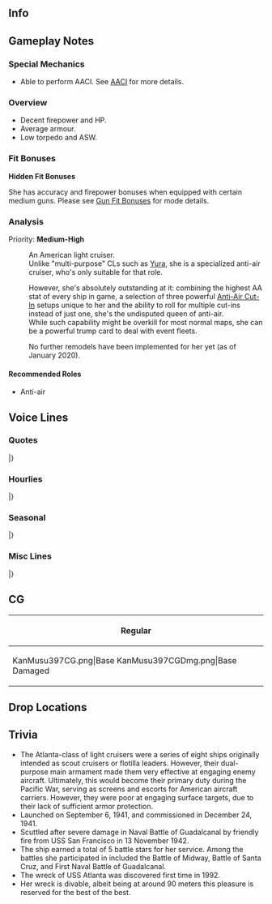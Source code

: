 ==Info==
{{KanmusuInfo|ID=397}}
{{KanmusuInfo|ID=397a}}

==Gameplay Notes==
===Special Mechanics===
* Able to perform AACI. See [[AACI]] for more details.

===Overview===
* Decent firepower and HP.
* Average armour.
* Low torpedo and ASW.

===Fit Bonuses===
{{:{{BASEPAGENAME}}/Equipment Bonuses}}
{{clear}}
'''Hidden Fit Bonuses'''

She has accuracy and firepower bonuses when equipped with certain medium guns. Please see [[Gun Fit Bonuses]] for mode details.

===Analysis===
Priority: '''Medium-High'''

:An American light cruiser.
:Unlike "multi-purpose" CLs such as [[Yura]], she is a specialized anti-air cruiser, who's only suitable for that role.

:However, she's absolutely outstanding at it: combining the highest AA stat of every ship in game, a selection of three powerful [[Anti-Air Cut-In]] setups unique to her and the ability to roll for multiple cut-ins instead of just one, she's the undisputed queen of anti-air.
:While such capability might be overkill for most normal maps, she can be a powerful trump card to deal with event fleets.

:No further remodels have been implemented for her yet (as of January 2020).


====Recommended Roles====
* Anti-air

==Voice Lines==
===Quotes===
{{ShipquoteHeader}}
{{ShipquoteKai
|scenario = Introduction
|origin =How is everything? 私はAtlanta級防空巡洋艦、Atlanta。Brooklyn生まれ。あなた、提督さん？よろしくね。
|translation =How is everything? I'm the Atlanta-class anti-air cruiser, Atlanta. I'm from Brooklyn. Are you the Admiral? Nice to meet you.<ref>She was actually built in Kearny, New Jersey. She was commissioned in Brooklyn, New York.</ref>
}}
{{ShipquoteKai
|scenario = Introduction|kai = true
|origin =How is everything? 私はAtlanta級防空巡洋艦、Atlanta。来たよ。提督さん…まあ、今日も頑張ろうっか。
|translation =How is everything? I'm the Atlanta-class anti-air cruiser, Atlanta. Reporting in. Admiral... well, I guess I'll work hard today too.
}}
{{ShipquoteKai
|scenario = Library
|origin =私、Atlanta級軽巡、その一番艦、Atlanta。防空巡洋艦Atlantaの方が通りがいいかな？そう、防空巡の代名詞的な対空火力で、艦隊防空やっちゃうから。…って…あぁ、ごめん。夜戦っとかはちょっといいかな。まあ、いいじゃない。よろしくね。
|translation =I'm the first ship of the Atlanta-class light cruisers, Atlanta. I suppose it sounds better to say I'm the anti-air cruiser Atlanta? Yes, I'm an anti-air cruiser that is synonymous with anti-air power, so just leave the fleet's air defense to me... Eh... Ah, apologies. I suppose night battles are fine too. Oh well. I'll be in your care.
}}
{{ShipquoteKai
|scenario = Secretary 1
|origin =えぇ、私？いいけど。
|translation =Eh, me? Alright then.
}}
{{ShipquoteKai
|scenario = Secretary 1|kai = true
|origin =あぁ、私？いいけど。
|translation =Ah, me? Alright then.
}}
{{ShipquoteKai
|scenario = Secretary 2
|origin =もしかして、夜戦？だったら私はパス。
|translation =Is it a night battle? Then I'll pass.
}}
{{ShipquoteKai
|scenario = Secretary 3
|origin =Can I ask you something? あのさ、それって、どういう意味があるの？私の対空艤装に、なにか問題ある？
|translation =Can I ask you something? Hey, what do you think you're doing? Is there a problem with my anti-air rigging?
}}
{{ShipquoteKai
|scenario = Idle
|origin =日本のfleet、私は苦手かな。でも、わかってくると意外といいやつもいるよね。意外とね。
|translation =I'm not really good with the Japanese Fleet. But surprisingly, some of them are good people once you get to know them. What a surprise. 
}}
{{ShipquoteKai
|scenario = Secretary Married
|origin =Are you alright、提督さん？…そう？なら、まあ、いいけど。Coffee、ここに置くよ。
|translation =Are you alright, Admiral? ...Really? Well, that's fine then. I'll leave your coffee here.
}}
{{ShipquoteKai
|scenario = Wedding
|origin =提督さん、何？What’s up? えぇ？何これ？開けていいの？……ありゃ。まあ、いいんじゃない？Thanks、提督さん。私も、ありかな。
|translation =Admiral, what is it? What's up? Eh? What's this? Can I open it? ...Oh wow. Well, isn't this nice? Thanks, Admiral. I guess I'll accept.
}}
{{ShipquoteKai
|scenario = Looking At Scores
|origin =Information? いいけど。
|translation =You want information? Alright.
}}
{{ShipquoteKai
|scenario = Joining A Fleet
|origin =Are you OK? 防空巡、Atlanta、出撃するから。
|translation =Are you OK? anti-air cruiser, Atlanta, sortieing.
}}
{{ShipquoteKai
|scenario = Equipment 1
|origin =まあ、いいんじゃない。
|translation =Well, I suppose this is fine.
}}
{{ShipquoteKai
|scenario = Equipment 2
|origin =Thanks.
|translation =Thanks.
}}
{{ShipquoteKai
|scenario = Equipment 3
|origin =まあ、ここまではいいかな。
|translation =Well, I suppose this is enough.
}}
{{ShipquoteKai
|scenario = Supply
|origin =あぁ、thanks.
|translation =Ah, thanks.
}}
{{ShipquoteKai
|scenario = Docking Minor
|origin = シャワー 浴びてくる。
|translation =I'm going to take a shower.
}}
{{ShipquoteKai
|scenario = Docking Major
|origin =嫌だな、匂いついちゃう。少しお休み、もらうから。
|translation =Oh no, I stink. I'll go rest for a while.
}}
{{ShipquoteKai
|scenario = Construction
|origin =You know what? 出来たって。
|translation =You know what? It's complete.
}}
{{ShipquoteKai
|scenario = Returning From Sortie
|origin =戻ってこれた。疲れたね。
|translation =We've made it back. That was tiring.
}}
{{ShipquoteKai
|scenario = Starting A Sortie
|origin =私が旗艦？本当に？まあ、いいけど。Atlanta、抜錨。艦隊、前進。
|translation =I'm the flagship? Really? Well, alright then. Atlanta, setting off. Fleet, forwards.
}}
{{ShipquoteKai
|scenario = Battle Start
|origin =来ちゃったか…仕方ない。始めるよ。
|translation =They've come huh... No choice then. Let's begin.
}}
{{ShipquoteKai
|scenario = Attack
|origin =叩き落とせ。Fire! Fire!
|translation =Take them down. Fire! Fire!
}}
{{ShipquoteKai
|scenario = Air Battle/Daytime Spotting/Night Battle Attack
|origin =しっ！来んな、来んなよ！
|translation =Shoo! G-go away!
}}
{{ShipquoteKai
|scenario = Night Battle
|origin =夜戦か。いやなんだよね。悪い予感しかしないけど。
|translation =A night battle huh. I don't like this. I have a bad feeling about this.<ref>She was sunk by USS San Fransisco in the confusion of night battle.</ref>
}}
{{ShipquoteKai
|scenario = Night Battle|kai = true
|origin =えぇ？また夜戦？ごめん、私はパスだって。
|translation =Eh? Another night battle? Sorry, I said I'll pass.
}}
{{ShipquoteKai
|scenario = MVP
|origin =えぇ？わ、私？私が一番活躍したっての？ま、まあ、そうかな。そうみたい。いいんじゃない？
|translation =Eh? M-me? I'm the highest achiever? O-oh, I see. It does look like it. Isn't this fine?
}}
{{ShipquoteKai
|scenario = Minor Damage 1
|origin =あはぁ！何さ？
|translation =Ah! What was that?
}}
{{ShipquoteKai
|scenario = Minor Damage 2
|origin =直撃！？嘘でしょう！
|translation =A direct hit!? It can't be!
}}
{{ShipquoteKai
|scenario = Major Damage
|origin =消して、消して！火を消して！あぁ、水が…！もう！
|translation =Put it out, put it out! Put the fire out! Ah, the water is...! Jeez! 
}}
{{ShipquoteKai
|scenario = Sunk
|origin =だから…嫌だったの……この海は、深いのね。…Ironbottom Soundより…ずっと…
|translation =That's why I said... I didn't like it... This sea is deep. ...Far deeper... than Ironbottom Sound...
}}
|}
<references/>
{{clear}}

===Hourlies===
{{ShipquoteHeader|type = hourly}}
{{ShipquoteKai|kai = true
|scenario = 00:00
|origin =今日の秘書艦は私がやるよ。まあ、いいんじゃない？
|translation =I'll be the secretary ship today. Well, it's fine isn't it?
}}
{{ShipquoteKai|kai = true
|scenario = 01:00
|origin =1 o'clock. 夜は嫌だね。本当。
|translation = 1 o'clock. I really don't like the night.
}}
{{ShipquoteKai|kai = true
|scenario = 02:00
|origin =2 o'clock. 提督さんは夜はどうなの？あぁ、そう。まあ、いいけど。
|translation =2 o'clock. What do you think of the night, Admiral? Ah, I see. Well, that's fine too.
}}
{{ShipquoteKai|kai = true
|scenario = 03:00
|origin =3 o'clock. Coffeeほしくない？眠くなちゃった。あぁ、ごめん。入れてくれるんだ。
|translation =3 o'clock. Can you make some coffee? I'm getting sleepy. Ah, sorry. You did make some.
}}
{{ShipquoteKai|kai = true
|scenario = 04:00
|origin =4 o'clock. Coffee美味しい。Thanks。お代わりは私が入れるよ。
|translation =4 o'clock. The coffee was delicious. Thanks. I'll go make a another cup.
}}
{{ShipquoteKai|kai = true
|scenario = 05:00
|origin =5 o'clock. ありゃ、明るなってきた。はあぁー、もう朝か。Good morning、提督さん。
|translation =5 o'clock. Oh, it's getting bright. Aaaah, it's already morning. Good morning, Admiral.
}}
{{ShipquoteKai|kai = true
|scenario = 06:00
|origin =6 o'clock. Good morning。でも、少し眠いね。仕方ない。
|translation =6 o'clock. Good morning. But, I'm still a little sleepy. That's bound to happen.
}}
{{ShipquoteKai|kai = true
|scenario = 07:00
|origin =7 o'clock. さあ、morningは何にする？取ってきてあげるよ。卵はスクランブル でいい？
|translation =7 o'clock. Now, what would you like this morning? I'll get it for you. Would you like your eggs scrambled?
}}
{{ShipquoteKai|kai = true
|scenario = 08:00
|origin =8 o'clock. あぁ、私？私はフライドベーコンかな。基本だよ。そう、卵は二つね。
|translation =8 o'clock. Ah, me? I suppose I'll have fried bacon. That's a must. Yes, I'll have two eggs.
}}
{{ShipquoteKai|kai = true
|scenario = 09:00
|origin =9 o'clock. さあ、海に出ますか。Task forceを組む。空母は？重巡はどうする？
|translation =9 o'clock. Now shall we head out to sea? Let's put a task force together. Who will be the carriers? The heavy cruisers?
}}
{{ShipquoteKai|kai = true
|scenario = 10:00
|origin =10 o'clock. 対空演習？余裕、そんなの。相手はなに？Betty? Kate? あれは、知らないやつ。
|translation =10 o'clock. An anti-air exercise? I'm good at that. What will the targets be? Betty? Kate? I don't know that plane.<ref>She's referring to the [https://en.wikipedia.org/wiki/Mitsubishi_G4M Mitsubishi G4M "Betty"] and [https://en.wikipedia.org/wiki/Nakajima_B5N Nakajima B5N "Kate"].</ref>
}}
{{ShipquoteKai|kai = true
|scenario = 11:00
|origin =11 o'clock. まあ、なんだって落とすけど。えぇ、日本の駆逐艦？ん、そうね。ちょっと苦手かな。
|translation =11 o'clock. Well, I'll still shoot it down. Eh, Japanese destroyer? Hmmm, yeah. I'm not really good with them.<ref>She was torpedoed by either [[Ikazuchi]] or [[Inazuma]].</ref>
}}
{{ShipquoteKai|kai = true
|scenario = 12:00
|origin =Noon. よし、お昼だ。提督さん、lunch time。今日はAtlanta burgerでいい？なかなかいけるよ。
|translation =Noon. Alright, it's noon. Admiral, it's lunchtime. Would you like some of my special burgers for lunch? They're pretty good.
}}
{{ShipquoteKai|kai = true
|scenario = 13:00
|origin =1 o'clock. さあ、お昼のあとは少しお休みしない？まあ、いいじゃない？
|translation =1 o'clock. Now shall we have a short rest after lunch? Well, isn't it fine?
}}
{{ShipquoteKai|kai = true
|scenario = 14:00
|origin =2 o…あいつらは…日本の駆逐隊じゃ！？いや、あいつらは苦手。こっちくんなよ！えぇ！
|translation =2 o... They are... the Japanese Destroyer Division!? Well, I don't like them. Don't come near me! Eh!
}}
{{ShipquoteKai|kai = true
|scenario = 15:00
|origin =3…o'clock. H-hey、暁、how are you？そ、そう？何よりだわ。
|translation = 3... o'clock. H-hey, Akatsuki, how are you? I-is that so? That's good.
}}
{{ShipquoteKai|kai = true
|scenario = 16:00
|origin =4 o'clock. は、はい。Nightmare、今日も「ぽいぽい」言ってのね。まあ、いいけど。ふあぁ。
|translation =4 o'clock. H-hi. Nightmare, you're still going "poi, poi" today too. Well, that's fine. Whew.
}}
{{ShipquoteKai|kai = true
|scenario = 17:00
|origin =5 o'clock. あいつらやっといなくなった。提督さんもあんなのと毎日戯れて大変ね。そう？あぁ、夕日が…夜に…夜になっちゃうよ。
|translation =5 o'clock. They finally left. You must have your hands full dealing with that every day, Admiral. Really? Ah, the sun is setting... It's... it's almost nighttime.
}}
{{ShipquoteKai|kai = true
|scenario = 18:00
|origin =6 o'clock. やばい、夜だ。まじどうしよう？えぇ、夕食？それどころじゃないよ。
|translation =6 o'clock. Oh no, it's night. What should I do? Eh, dinner? Now's not the time for that.
}}
{{ShipquoteKai|kai = true
|scenario = 19:00
|origin =7 o'clock. やばい、日が完全に暮れた。戦闘態勢。えぇ、飯？レーションでも食べてて。
|translation =7 o'clock. Oh no, the sun has set. Battle stations. Eh, food? Just eat some rations.
}}
{{ShipquoteKai|kai = true
|scenario = 20:00
|origin =8…えぇ、来客？夜に…だれ！？ひ、比叡！やるき！？…えぇ？手作りカレーの差し入れ？Th-thanks。
|translation =8... Eh, a visitor? At this time... Who is it!? Hi-hiei! You want a fight!? ...Eh? You brought some homemade curry? Th-thanks.
}}
{{ShipquoteKai|kai = true
|scenario = 21:00
|origin =9 o'clock. Battleship比叡の差し入れだって。た、食べてみる？あぁ、美味しい。
|translation =9 o'clock. It's a gift from battleship Hiei. Sh-shall we try it? Ah, it's delicious.
}}
{{ShipquoteKai|kai = true
|scenario = 22:00
|origin =10 o'clock. 提督さん、そうなんだ。金剛のサポートレシピで。いや、まじありだった。
|translation =10 o'clock. Admiral, I see. It's Kongou's special recipe. No, it's really good.
}}
{{ShipquoteKai|kai = true
|scenario = 23:00
|origin =11 o'clock. 今日も色々あったね。明日はもっといい日になるよ。じゃ、good night。
|translation =11 o'clock. We did a lot today. I hope tomorrow will be an even better day. Then, good night.
}}
|}
<references/>
{{clear}}

===Seasonal===
{{SeasonalHeaderOld}}
{{SeasonalQuote
|scenario = [[Seasonal/Setsubun_2020|Setsubun 2020]]
|origin = いった。何？だれ？…あ・か・つ・き、てめ…いっ！今度はNightmare…てめらまとめて…うわぁ！
|translation =	Ouch. What's was that? Who did that? ...A-ka-tsu-ki, you little... Ow! Now it's you, Nightmare... Now listen here you little shits... Whoa!
|audio = Atlanta_Setsubun_2020_Secretary_1.mp3
|notes = 
}}
{{SeasonalQuote
|scenario = [[Seasonal/Valentine%27s_Day_2020|Valentine's Day 2020]]
|origin = あぁ、これ？なんかルールなの。まあ、いいけど。味は保証しないよ。どうぞ。
|translation =	Ah, this? I think it was some kind of rule. Well, fine then. I can't guarantee the taste. Here you go.
|audio = Atlanta_Valentines_2020_Secretary_1.mp3
|notes = 
}}
{{SeasonalQuote
|scenario = [[Seasonal/White_Day_2020|White Day 2020]]
|origin = あぁ、義理堅いね、提督さん。忘れてた。まあ、いいけど。へぇ、手作りなんだ？どれ、食べてみよう。あぁ、美味しい。
|translation =	Ah, you're really a stickler for protocol, Admiral. I already forgot about this. Well, it's fine. Hmm, so they're hand made? Let me try one. Ah, it's delicious.
|audio = Atlanta_White_Day_2020_Secretary_1.mp3
|notes = 
}}
{{SeasonalQuote
|scenario = [[Seasonal/Seventh_Anniversary|7th Anniversary]]
|origin = 7th Anniversaryなんだってね。You made it.
|translation =	So it's the 7th Anniversary. You made it.
|audio = Atlanta_7th_Anniversary_Secretary_1.mp3
|notes = 
}}
{{SeasonalQuote
|scenario = [[Seasonal/Rainy_Season_2020|Rainy Season 2020]]
|origin = あぁ、そのumbrellaいいじゃない？好きな感じ。提督さんの？へぇ、そうなんだ。
|translation =	Ah, isn't that umbrella nice? I like how it looks. Is it yours, Admiral? Hmmm, I see.
|audio = Atlanta_Rainy_Season_2020_Secretary_1.mp3
|notes = 
}}
{{SeasonalQuote
|scenario = [[Seasonal/Autumn_2020|Autumn 2020]]
|origin = 秋になると、やっぱ夜がちょっと怖くなるね。鎮守府秋祭り？はぁ、これが…こんな夜なら、あり…かな。
|translation =	When autumn comes, I kinda get a bit scared of the night. The Naval Base Autumn Festival? Hmmm, I think... I can handle... a night like this.
|audio = Atlanta_Autumn_2020_Secretary_1.mp3
|notes = 
}}
{{SeasonalQuote
|scenario = [[Seasonal/End_of_Year_2020|End of Year 2020]]
|origin = まあ、なんてな。一年なんとかもったね。何よりだわ。San Francisco、あんた、なにそれ？えぇ？箒？ 
|translation =	Well, you know. We've managed to make it through another year. Somehow. San Francisco, what's with that getup? Eh? A broom? 
|audio = Atlanta_Year_End_2020_Secretary_1.mp3
|notes = 
}}
{{SeasonalQuote
|scenario = [[Seasonal/Eighth_Anniversary|8th Anniversary]]
|origin = 8th Anniversaryなんだってね。You made it. Congrats.
|translation =	So it's the 8th Anniversary. You made it. Congrats.
|audio = Atlanta_8th Anniversary_Secretary_1.mp3
|notes = 
}}
|}<references/>

{{clear}}

===Misc Lines===
{{SeasonalHeaderOld}}
{{SeasonalQuote
|scenario = [[Spring_2021_Event#Friend_Fleet_Voice_Lines|Spring 2021 Event]]
|origin = Roger. やるぞ、あたし。Fire! 
|translation =	Roger. I can do this. Fire! 
|audio = Ship_Voice_Atlanta_Kai_Spring_2021_Event_Friend_Fleet_1.mp3
|notes = Friend Fleet 1
}}
{{SeasonalQuote
|scenario = [[Spring_2021_Event#Friend_Fleet_Voice_Lines|Spring 2021 Event]]
|origin = Task Force, on camp. Friend fleetを支援する。続け！
|translation =	Task Force, on camp. Supporting the friendly fleet. Follow me! 
|audio = Ship_Voice_Atlanta_Kai_Spring_2021_Event_Friend_Fleet_2.mp3
|notes = Friend Fleet 2
}}
|}<references/>

{{clear}}

==CG==
{| class="mw-collapsible mw-collapsed wikitable" style="width: 100%;"
!Regular
|-
|<gallery>
KanMusu397CG.png|Base
KanMusu397CGDmg.png|Base Damaged
</gallery>
|}

==Drop Locations==

==Trivia==

* The Atlanta-class of light cruisers were a series of eight ships originally intended as scout cruisers or flotilla leaders. However, their dual-purpose main armament made them very effective at engaging enemy aircraft. Ultimately, this would become their primary duty during the Pacific War, serving as screens and escorts for American aircraft carriers. However, they were poor at engaging surface targets, due to their lack of sufficient armor protection.
* Launched on September 6, 1941, and commissioned in December 24, 1941.
* Scuttled after severe damage in Naval Battle of Guadalcanal by friendly fire from USS San Francisco in 13 November 1942.
* The ship earned a total of 5 battle stars for her service. Among the battles she participated in included the Battle of Midway, Battle of Santa Cruz, and First Naval Battle of Guadalcanal.
* The wreck of USS Atlanta was discovered first time in 1992.
* Her wreck is divable, albeit being at around 90 meters this pleasure is reserved for the best of the best.
<br>

{{Shiplist}}